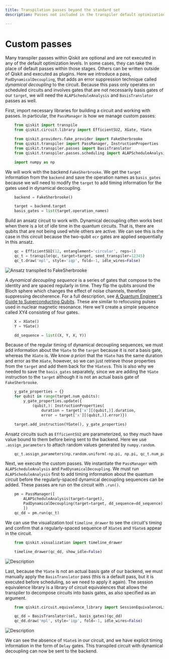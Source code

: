 ```yaml
---
title: Transpilation passes beyond the standard set
description: Passes not included in the transpiler default optimization levels.

---
```

# Custom passes 

Many transpiler passes within Qiskit are optional and are not executed in any of the default optimization levels. In some cases, they can take the place of default passes within those stages. Others can be written outside of Qiskit and executed as plugins. Here we introduce a pass, `PadDynamicalDecoupling`, that adds an error suppression technique called _dynamical decoupling_ to the circuit. Because this pass only operates on scheduled circuits and involves gates that are not necessarily basis gates of our `target`, we will need the `ALAPScheduleAnalysis` and `BasisTranslator` passes as well.

First, import necessary libraries for building a circuit and working with passes. In particular, the `PassManager` is how we manage custom passes:

```python
    from qiskit import transpile
    from qiskit.circuit.library import EfficientSU2, XGate, YGate

    from qiskit.providers.fake_provider import FakeSherbrooke
    from qiskit.transpiler import PassManager, InstructionProperties
    from qiskit.transpiler.passes import BasisTranslator
    from qiskit.transpiler.passes.scheduling import ALAPScheduleAnalysis, PadDynamicalDecoupling

    import numpy as np
```

We will work with the backend `FakeSherbrooke`. We get the `target` information from the `backend` and save the operation names as `basis_gates` because we will need to modify the `target` to add timing information for the gates used in dynamical decoupling.

```python
    backend = FakeSherbrooke()

    target = backend.target
    basis_gates = list(target.operation_names)
```

Build an ansatz circuit to work with. Dynamical decoupling often works best when there is a lot of idle time in the quantum circuits. That is, there are qubits that are not being used while others are active. We can see this is the case in this circuit because the two-qubit `ecr` gates are applied sequentially in this ansatz.

```python
    qc = EfficientSU2(12, entanglement='circular', reps=1)
    qc_t = transpile(qc, target=target, seed_transpiler=12345)
    qc_t.draw('mpl', style='iqp', fold=-1, idle_wires=False)
```
![Ansatz transpiled to `FakeSherbrooke`](/images/transpile/custom_passes/qc_transpiled.png)

A _dynamical decoupling sequence_ is a series of gates that compose to the identity and are spaced regularly in time. They flip the qubits around the Bloch sphere which changes the effect of noise channels, therefore suppressing decoherence. For a full description, see [A Quantum Engineer's Guide to Superconducting Qubits](https://arxiv.org/abs/1904.06560). These are similar to refocusing pulses used in nuclear magnetic resonance. Here we'll create a simple sequence called XY4 consisting of four gates.

```python
    X = XGate()
    Y = YGate()

    dd_sequence = list((X, Y, X, Y))
```

Because of the regular timing of dynamical decoupling sequences, we must add information about the `YGate` to the `target` because it is *not* a basis gate, whereas the `XGate` is. We know *a priori* that the `YGate` has the same duration and error as the `XGate`, however, so we can just retrieve those properties from the `target` and add them back for the `YGates`s. This is also why we needed to save the `basis_gates` separately, since we are adding the `YGate` instruction to the `target` although it is not an actual basis gate of `FakeSherbrooke`.

```python
    y_gate_properties = {}
    for qubit in range(target.num_qubits):        
        y_gate_properties.update({
            (qubit,): InstructionProperties(
                duration = target['x'][(qubit,)].duration,
                error = target['x'][(qubit,)].error)})

    target.add_instruction(YGate(), y_gate_properties)
```

Ansatz circuits such as `EfficientSU2` are parameterized, so they much have value bound to them before being sent to the backend. Here we use `.assign_parameters` to attach random values generated by `numpy.random`.

```python
    qc_t.assign_parameters(np.random.uniform(-np.pi, np.pi, qc_t.num_parameters), inplace=True)
```

Next, we execute the custom passes. We instantiate the `PassManager` with `ALAPScheduleAnalysis` and `PadDynamicalDecoupling`.  We must run `ALAPScheduleAnalysis` first to add timing information about the quantum circuit before the regularly-spaced dynamical decoupling sequences can be added. These passes are run on the circuit with `.run()`.

```python
    pm = PassManager([
        ALAPScheduleAnalysis(target=target),
        PadDynamicalDecoupling(target=target, dd_sequence=dd_sequence),
        ])
    qc_dd = pm.run(qc_t)
```

We can use the visualization tool `timeline_drawer` to see the circuit's timing and confirm that a regularly-spaced sequence of `XGate`s and `YGate`s appear in the circuit.

```python
    from qiskit.visualization import timeline_drawer

    timeline_drawer(qc_dd, show_idle=False)
```
![Description](/images/transpile/custom_passes/timeline_dd.png)

Last, because the `YGate` is not an actual basis gate of our backend, we must manually apply the `BasisTranslator` pass (this is a default pass, but it is executed before scheduling, so we need to apply it again). The session equivalence library is a library of circuit equivalences that allows the transpiler to decompose circuits into basis gates, as also specified as an argument.

```python
    from qiskit.circuit.equivalence_library import SessionEquivalenceLibrary as sel

    qc_dd = BasisTranslator(sel, basis_gates)(qc_dd)
    qc_dd.draw('mpl', style='iqp', fold=-1, idle_wires=False)
```
![Description](/images/transpile/custom_passes/qc_dd_basis.png)

We can see the absence of `YGate`s in our circuit, and we have explicit timing information in the form of `Delay` gates. This transpiled circuit with dynamical decoupling can now be sent to the backend.


